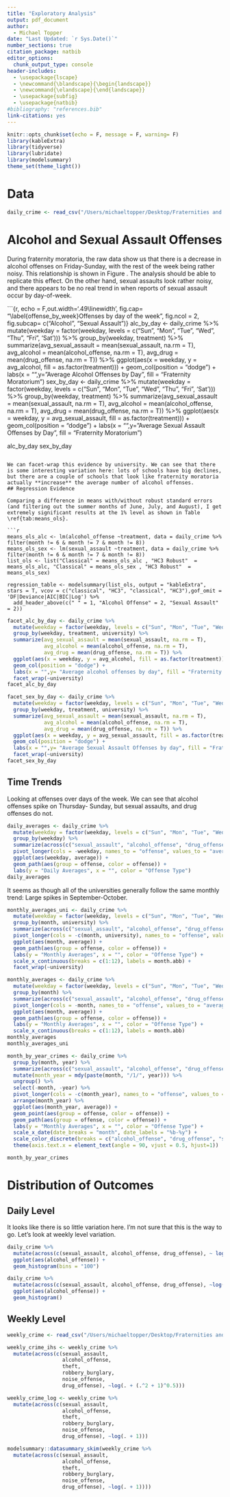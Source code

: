 ```yaml
---
title: "Exploratory Analysis"
output: pdf_document
author: 
  - Michael Topper
date: "Last Updated: `r Sys.Date()`"
number_sections: true
citation_package: natbib
editor_options: 
  chunk_output_type: console
header-includes:
  - \usepackage{lscape}
  - \newcommand{\blandscape}{\begin{landscape}}
  - \newcommand{\elandscape}{\end{landscape}}
  - \usepackage{subfig}
  - \usepackage{natbib}
#bibliography: "references.bib"
link-citations: yes
---
```


```r
knitr::opts_chunk$set(echo = F, message = F, warning= F)
library(kableExtra)
library(tidyverse)
library(lubridate)
library(modelsummary)
theme_set(theme_light())
```

# Data

```r
daily_crime <- read_csv("/Users/michaeltopper/Desktop/Fraternities and Sexual Assault/Created Data/xMaster_data_2021/daily_panel.csv", guess_max = 50000)
```

# Alcohol and Sexual Assault Offenses

During fraternity moratoria, the raw data show us that there is a decrease in alcohol offenses on Friday-Sunday, with the rest of the week being rather noisy. This relationship is shown in Figure \ref{offense_by_week}. The analysis should be able to replicate this effect. On the other hand, sexual assaults look rather noisy, and there appears to be no real trend in when reports of sexual assault occur by day-of-week. 

```{r, echo = F,out.width='.49\\linewidth', fig.cap= "\\label{offense_by_week}Offenses by day of the week", fig.ncol = 2, fig.subcap= c("Alcohol", "Sexual Assault")}
alc_by_day <- daily_crime %>% 
  mutate(weekday = factor(weekday, levels = c("Sun", "Mon", "Tue", "Wed", "Thu", "Fri", 'Sat'))) %>% 
  group_by(weekday, treatment) %>% 
  summarize(avg_sexual_assault = mean(sexual_assault, na.rm = T),
            avg_alcohol = mean(alcohol_offense, na.rm = T), 
            avg_drug = mean(drug_offense, na.rm = T)) %>% 
  ggplot(aes(x = weekday, y = avg_alcohol, fill = as.factor(treatment))) +
  geom_col(position = "dodge") +
  labs(x = "",y= "Average Alcohol Offenses by Day", fill = "Fraternity Moratorium") 
sex_by_day <- daily_crime %>% 
  mutate(weekday = factor(weekday, levels = c("Sun", "Mon", "Tue", "Wed", "Thu", "Fri", 'Sat'))) %>% 
  group_by(weekday, treatment) %>% 
  summarize(avg_sexual_assault = mean(sexual_assault, na.rm = T),
            avg_alcohol = mean(alcohol_offense, na.rm = T), 
            avg_drug = mean(drug_offense, na.rm = T)) %>% 
  ggplot(aes(x = weekday, y = avg_sexual_assault, fill = as.factor(treatment))) +
  geom_col(position = "dodge") +
  labs(x = "",y= "Average Sexual Assault Offenses by Day", fill = "Fraternity Moratorium") 


alc_by_day
sex_by_day
```

We can facet-wrap this evidence by university. We can see that there is some interesting variation here: lots of schools have big declines, but there are a couple of schools that look like fraternity moratoria actually **increase** the average number of alcohol offenses. 
## Regression Evidence

Comparing a difference in means with/without robust standard errors (and filtering out the summer months of June, July, and August), I get extremely significant results at the 1% level as shown in Table \ref{tab:means_ols}.

```r
means_ols_alc <- lm(alcohol_offense ~treatment, data = daily_crime %>% filter(month != 6 & month != 7 & month != 8))
means_ols_sex <- lm(sexual_assault ~treatment, data = daily_crime %>% filter(month != 6 & month != 7 & month != 8))
list_ols <- list("Classical" = means_ols_alc , "HC3 Robust"  = means_ols_alc, "Classical" = means_ols_sex , "HC3 Robust"  = means_ols_sex)

regression_table <- modelsummary(list_ols, output = "kableExtra", stars = T, vcov = c("classical", "HC3", "classical", "HC3"),gof_omit = 'DF|Deviance|AIC|BIC|Log') %>% 
  add_header_above(c(" " = 1, "Alcohol Offense" = 2, "Sexual Assault" = 2))
```


```r
facet_alc_by_day <- daily_crime %>% 
  mutate(weekday = factor(weekday, levels = c("Sun", "Mon", "Tue", "Wed", "Thu", "Fri", 'Sat'))) %>% 
  group_by(weekday, treatment, university) %>% 
  summarize(avg_sexual_assault = mean(sexual_assault, na.rm = T),
            avg_alcohol = mean(alcohol_offense, na.rm = T), 
            avg_drug = mean(drug_offense, na.rm = T)) %>% 
  ggplot(aes(x = weekday, y = avg_alcohol, fill = as.factor(treatment))) +
  geom_col(position = "dodge") +
  labs(x = "",y= "Average alcohol offenses by day", fill = "Fraternity Moratorium") +
  facet_wrap(~university)
facet_alc_by_day
```

```r
facet_sex_by_day <- daily_crime %>% 
  mutate(weekday = factor(weekday, levels = c("Sun", "Mon", "Tue", "Wed", "Thu", "Fri", 'Sat'))) %>% 
  group_by(weekday, treatment, university) %>% 
  summarize(avg_sexual_assault = mean(sexual_assault, na.rm = T),
            avg_alcohol = mean(alcohol_offense, na.rm = T), 
            avg_drug = mean(drug_offense, na.rm = T)) %>% 
  ggplot(aes(x = weekday, y = avg_sexual_assault, fill = as.factor(treatment))) +
  geom_col(position = "dodge") +
  labs(x = "",y= "Average Sexual Assault Offenses by day", fill = "Fraternity Moratorium") +
  facet_wrap(~university)
facet_sex_by_day
```

## Time Trends

Looking at offenses over days of the week. We can see that alcohol offenses spike on Thursday- Sunday, but sexual assaults, and drug offenses do not. 


```r
daily_averages <- daily_crime %>% 
  mutate(weekday = factor(weekday, levels = c("Sun", "Mon", "Tue", "Wed", "Thu", "Fri", 'Sat'))) %>% 
  group_by(weekday) %>% 
  summarize(across(c("sexual_assault", "alcohol_offense", "drug_offense"), ~mean(., na.rm = T))) %>% 
  pivot_longer(cols = -weekday, names_to = "offense", values_to = "average") %>% 
  ggplot(aes(weekday, average)) +
  geom_path(aes(group = offense, color = offense)) +
  labs(y = "Daily Averages", x = "", color = "Offense Type")
daily_averages
```


It seems as though all of the universities generally follow the same monthly trend: Large spikes in September-October.


```r
monthly_averages_uni <- daily_crime %>% 
  mutate(weekday = factor(weekday, levels = c("Sun", "Mon", "Tue", "Wed", "Thu", "Fri", 'Sat'))) %>% 
  group_by(month, university) %>% 
  summarize(across(c("sexual_assault", "alcohol_offense", "drug_offense"), ~mean(., na.rm = T))) %>% 
  pivot_longer(cols = -c(month, university), names_to = "offense", values_to = "average") %>% 
  ggplot(aes(month, average)) +
  geom_path(aes(group = offense, color = offense)) +
  labs(y = "Monthly Averages", x = "", color = "Offense Type") +
  scale_x_continuous(breaks = c(1:12), labels = month.abb) +
  facet_wrap(~university)

monthly_averages <- daily_crime %>% 
  mutate(weekday = factor(weekday, levels = c("Sun", "Mon", "Tue", "Wed", "Thu", "Fri", 'Sat'))) %>% 
  group_by(month) %>% 
  summarize(across(c("sexual_assault", "alcohol_offense", "drug_offense"), ~mean(., na.rm = T))) %>% 
  pivot_longer(cols = -month, names_to = "offense", values_to = "average") %>% 
  ggplot(aes(month, average)) +
  geom_path(aes(group = offense, color = offense)) +
  labs(y = "Monthly Averages", x = "", color = "Offense Type") +
  scale_x_continuous(breaks = c(1:12), labels = month.abb)
monthly_averages
monthly_averages_uni
```


```r
month_by_year_crimes <- daily_crime %>% 
  group_by(month, year) %>% 
  summarize(across(c("sexual_assault", "alcohol_offense", "drug_offense"), ~mean(., na.rm = T))) %>%
  mutate(month_year = mdy(paste(month, "/1/", year))) %>% 
  ungroup() %>% 
  select(-month, -year) %>% 
  pivot_longer(cols = -c(month_year), names_to = "offense", values_to = "average") %>% 
  arrange(month_year) %>% 
  ggplot(aes(month_year, average)) +
  geom_point(aes(group = offense, color = offense)) +
  geom_path(aes(group = offense, color = offense)) +
  labs(y = "Monthly Averages", x = "", color = "Offense Type") +
  scale_x_date(date_breaks = "month", date_labels = "%b-%y") +
  scale_color_discrete(breaks = c("alcohol_offense", "drug_offense", "sexual_assault"), labels = c("Alcohol", "Drug", "Sexual Assault")) +
  theme(axis.text.x = element_text(angle = 90, vjust = 0.5, hjust=1))

month_by_year_crimes
```


# Distribution of Outcomes

## Daily Level

It looks like there is so little variation here. I'm not sure that this is the way to go. Let's look at weekly level variation. 


```r

daily_crime %>% 
  mutate(across(c(sexual_assault, alcohol_offense, drug_offense), ~ log(. + (.^2 + 1)^0.5))) %>% 
  ggplot(aes(alcohol_offense)) +
  geom_histogram(bins = "100")

daily_crime %>% 
  mutate(across(c(sexual_assault, alcohol_offense, drug_offense), ~log(. + 1))) %>% 
  ggplot(aes(alcohol_offense)) +
  geom_histogram()
```

## Weekly Level

```r
weekly_crime <- read_csv("/Users/michaeltopper/Desktop/Fraternities and Sexual Assault/Created Data/xMaster_data_2021/weekly_panel.csv", guess_max = 20000)
```

```r
weekly_crime_ihs <- weekly_crime %>% 
  mutate(across(c(sexual_assault, 
                  alcohol_offense,
                  theft,
                  robbery_burglary,
                  noise_offense,
                  drug_offense), ~log(. + (.^2 + 1)^0.5)))

weekly_crime_log <- weekly_crime %>% 
  mutate(across(c(sexual_assault, 
                  alcohol_offense,
                  theft,
                  robbery_burglary,
                  noise_offense,
                  drug_offense), ~log(. + 1)))

modelsummary::datasummary_skim(weekly_crime %>% 
  mutate(across(c(sexual_assault, 
                  alcohol_offense,
                  theft,
                  robbery_burglary,
                  noise_offense,
                  drug_offense), ~log(. + 1))))
```


